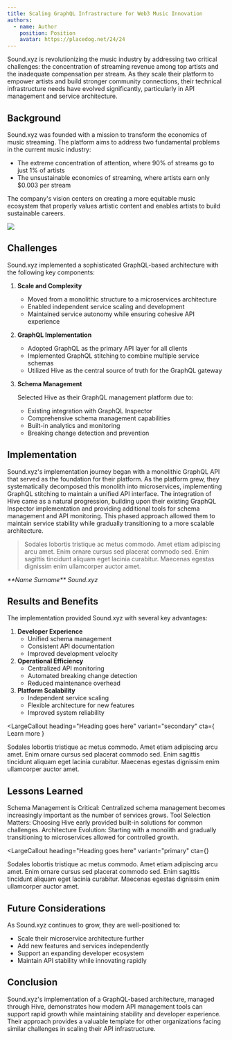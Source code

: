 ```yaml
---
title: Scaling GraphQL Infrastructure for Web3 Music Innovation
authors:
  - name: Author
    position: Position
    avatar: https://placedog.net/24/24
---
```



<Lede>

Sound.xyz is revolutionizing the music industry by addressing two critical challenges: the
concentration of streaming revenue among top artists and the inadequate compensation per stream. As
they scale their platform to empower artists and build stronger community connections, their
technical infrastructure needs have evolved significantly, particularly in API management and
service architecture.

</Lede>

## Background

Sound.xyz was founded with a mission to transform the economics of music streaming. The platform
aims to address two fundamental problems in the current music industry:

- The extreme concentration of attention, where 90% of streams go to just 1% of artists
- The unsustainable economics of streaming, where artists earn only $0.003 per stream

The company's vision centers on creating a more equitable music ecosystem that properly values
artistic content and enables artists to build sustainable careers.

![](./sound-xyz.webp)

## Challenges

Sound.xyz implemented a sophisticated GraphQL-based architecture with the following key components:

1. **Scale and Complexity**
   - Moved from a monolithic structure to a microservices architecture
   - Enabled independent service scaling and development
   - Maintained service autonomy while ensuring cohesive API experience
2. **GraphQL Implementation**
   - Adopted GraphQL as the primary API layer for all clients
   - Implemented GraphQL stitching to combine multiple service schemas
   - Utilized Hive as the central source of truth for the GraphQL gateway
3. **Schema Management**

   Selected Hive as their GraphQL management platform due to:

   - Existing integration with GraphQL Inspector
   - Comprehensive schema management capabilities
   - Built-in analytics and monitoring
   - Breaking change detection and prevention

## Implementation

Sound.xyz's implementation journey began with a monolithic GraphQL API that served as the foundation
for their platform. As the platform grew, they systematically decomposed this monolith into
microservices, implementing GraphQL stitching to maintain a unified API interface. The integration
of Hive came as a natural progression, building upon their existing GraphQL Inspector implementation
and providing additional tools for schema management and API monitoring. This phased approach
allowed them to maintain service stability while gradually transitioning to a more scalable
architecture.

<div>

> Sodales lobortis tristique ac metus commodo. Amet etiam adipiscing arcu amet. Enim ornare cursus
> sed placerat commodo sed. Enim sagittis tincidunt aliquam eget lacinia curabitur. Maecenas egestas
> dignissim enim ullamcorper auctor amet.

<cite>
  <Avatar src="https://placedog.net/24/24" />
  **Name Surname** Sound.xyz
</cite>

</div>

## Results and Benefits

The implementation provided Sound.xyz with several key advantages:

1. **Developer Experience**
   - Unified schema management
   - Consistent API documentation
   - Improved development velocity
2. **Operational Efficiency**
   - Centralized API monitoring
   - Automated breaking change detection
   - Reduced maintenance overhead
3. **Platform Scalability**
   - Independent service scaling
   - Flexible architecture for new features
   - Improved system reliability

<LargeCallout
  heading="Heading goes here"
  variant="secondary"
  cta={
    <CallToAction variant="tertiary" href="#">
      Learn more
    </CallToAction>
  }
>
  Sodales lobortis tristique ac metus commodo. Amet etiam adipiscing arcu amet. Enim ornare cursus
  sed placerat commodo sed. Enim sagittis tincidunt aliquam eget lacinia curabitur. Maecenas egestas
  dignissim enim ullamcorper auctor amet.
</LargeCallout>

## Lessons Learned

Schema Management is Critical: Centralized schema management becomes increasingly important as the
number of services grows. Tool Selection Matters: Choosing Hive early provided built-in solutions
for common challenges. Architecture Evolution: Starting with a monolith and gradually transitioning
to microservices allowed for controlled growth.

<LargeCallout
  heading="Heading goes here"
  variant="primary"
  cta={<ContactButton variant="secondary-inverted" />}
>
  Sodales lobortis tristique ac metus commodo. Amet etiam adipiscing arcu amet. Enim ornare cursus
  sed placerat commodo sed. Enim sagittis tincidunt aliquam eget lacinia curabitur. Maecenas egestas
  dignissim enim ullamcorper auctor amet.
</LargeCallout>

## Future Considerations

As Sound.xyz continues to grow, they are well-positioned to:

- Scale their microservice architecture further
- Add new features and services independently
- Support an expanding developer ecosystem
- Maintain API stability while innovating rapidly

## Conclusion

Sound.xyz's implementation of a GraphQL-based architecture, managed through Hive, demonstrates how
modern API management tools can support rapid growth while maintaining stability and developer
experience. Their approach provides a valuable template for other organizations facing similar
challenges in scaling their API infrastructure.
